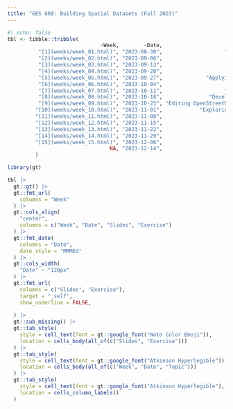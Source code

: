 ```yaml
---
title: "GES 668: Building Spatial Datasets (Fall 2023)"
---
```


```r
#| echo: false
tbl <- tibble::tribble(
                              ~Week,        ~Date,                                                                            ~Topic,                                      ~Slides,                         ~Exercise,
          "[1](weeks/week_01.html)", "2023-08-30",                    "Getting started with spatial data using sf and the tidyverse",           "[📖](slides/spatial-data.html)", "[📝](exercises/exercise_01.html)",
          "[2](weeks/week_02.html)", "2023-09-06",                                           "Visualizing spatial data with ggplot2",     "[📖](slides/data-visualization.html)", "[📝](exercises/exercise_02.html)",
          "[3](weeks/week_03.html)", "2023-09-13",                                                    "Transforming data with dplyr",    "[📖](slides/data-transformation.html)", "[📝](exercises/exercise_03.html)",
          "[4](weeks/week_04.html)", "2023-09-20",                                            "Transforming spatial data attributes",    "[📖](slides/data-transformation.html)", "[📝](exercises/exercise_04.html)",
          "[5](weeks/week_05.html)", "2023-09-27",              "Applying spatial transformations and geometric operations using sf", "[📖](slides/05_spatial-transformation.html)", "[📝](exercises/exercise_05.html)",
          "[6](weeks/week_06.html)", "2023-10-04",                                                "Tidying and joining spatial data",              "[📖](slides/06_tidy-data.html)", "[📝](exercises/exercise_06.html)",
          "[7](weeks/week_07.html)", "2023-10-11",                    "Building functions in R and literate programming with Quarto",            "[📖](slides/07_r-functions.html)", "[📝](exercises/exercise_07.html)",
          "[8](weeks/week_08.html)", "2023-10-18",               "Developing an exploratory data analysis with sf and the tidyverse",      "[📖](slides/exploratory-analysis.html)", "[📝](exercises/exercise_08.html)",
          "[9](weeks/week_09.html)", "2023-10-25", "Editing OpenStreetMap and exploring OpenStreetMap data with the osmdata package",           "[📖](slides/open-street-map.html)", "[📝](exercises/exercise_09.html)",
         "[10](weeks/week_10.html)", "2023-11-01",            "Exploring American Community Survey data with the tidycensus package",                "[📖](slides/tidycensus.html)", "[📝](exercises/exercise_10.html)",
         "[11](weeks/week_11.html)", "2023-11-08",                             "Reading and writing spatial data files and services",           "[📖](slides/spatial-data-io.html)", "[📝](exercises/exercise_11.html)",
         "[12](weeks/week_12.html)", "2023-11-15",                                          "Creating and managing spatial metadata",          "[📖](slides/spatial-metadata.html)", "[📝](exercises/exercise_12.html)",
         "[13](weeks/week_13.html)", "2023-11-22",                                            "Project check-in meetings (no class)",                                           NA,                                NA,
         "[14](weeks/week_14.html)", "2023-11-29",                                                         "Review and work session",                                           NA,                                NA,
         "[15](weeks/week_15.html)", "2023-12-06",                                                     "Final project presentations",                                           NA,                                NA,
                                 NA, "2023-12-14",                                                   "Due: Final project repository",                                           NA,                                NA
         )

library(gt)

tbl |> 
  gt::gt() |> 
  gt::fmt_url(
    columns = "Week"
  ) |> 
  gt::cols_align(
    "center",
    columns = c("Week", "Date", "Slides", "Exercise")
  ) |> 
  gt::fmt_date(
    columns = "Date",
    date_style = "MMMEd"
  ) |> 
  gt::cols_width(
    "Date" ~ "120px"
  ) |> 
  gt::fmt_url(
    columns = c("Slides", "Exercise"),
    target = "_self",
    show_underline = FALSE,
    
  ) |> 
  gt::sub_missing() |> 
  gt::tab_style(
    style = cell_text(font = gt::google_font("Noto Color Emoji")),
    location = cells_body(all_of(c("Slides", "Exercise")))
  ) |> 
  gt::tab_style(
    style = cell_text(font = gt::google_font("Atkinson Hyperlegible")),
    location = cells_body(all_of(c("Week", "Date", "Topic")))
  ) |> 
  gt::tab_style(
    style = cell_text(font = gt::google_font("Atkinson Hyperlegible"), weight = "bold"),
    location = cells_column_labels()
  )
```
